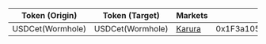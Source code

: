 | Token (Origin)   | Token (Target)   | Markets                               | Contract address                             |
| ---------------- | ---------------- | ------------------------------------- | -------------------------------------------- |
| USDCet(Wormhole) | USDCet(Wormhole) | [Karura](https://apps.karura.network) | 0x1F3a10587A20114EA25Ba1b388EE2dD4A337ce27 |
